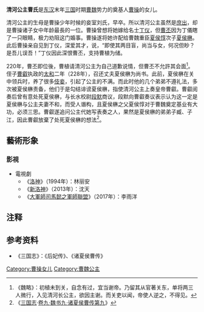 {{東亞女性歷史人物
| 名稱=清河公主
| 身份=[[曹魏|曹魏]]公主
| 畫像=
| 說明=
| 姓=曹
| 名=
| 封爵=[[公主|公主]]
| 位號=
| 封號=清河长公主
| 出生年=
| 逝世年=
| 諡號=
| 夫=[[夏侯楙|夏侯楙]]
| 父親=[[曹操|曹操]]
| 同胞兄弟=[[曹昂|曹昂]]、[[曹铄|曹铄]]
| 母親=[[刘氏|刘氏]]
|}}

'''清河公主曹氏'''{{BD|？||？||C}}是[[东汉|东汉]]末年[[三国|三国]]时期[[曹魏|曹魏]]势力的奠基人[[曹操|曹操]]的女儿。

清河公主的生母是曹操少年时候的妾室刘氏，早卒。所以清河公主虽然是[[嫡庶|庶出]]，却是曹操诸子女中年龄最長的一位。曹操曾想将她嫁给名士[[丁仪|丁仪]]，但[[曹丕|曹丕]]因为丁儀瞎了一只眼睛，极力劝阻这门婚事。曹操遂将她许配给曹魏重臣[[夏侯惇|夏侯惇]]次子[[夏侯楙|夏侯楙]]。此后曹操亲自见到丁仪，深爱其才，说，“即使其两目盲，尚当与女，何况但眇？是吾儿误吾！”丁仪因此深恨曹丕，支持曹植为储。

220年，曹丕即位後，曹植请清河公主为自己道歉说情，但曹丕不允許其会面<ref>《魏略》：初植未到关，自念有过，宜当谢帝。乃留其从官著关东，单将两三人微行，入见清河长公主，欲因主谢。而关吏以闻，帝使人逆之，不得见。</ref>。侄子[[曹叡|曹叡]]执政的[[太和_(曹魏)|太和]]二年（228年），召还丈夫夏侯楙为尚书。此前，夏侯楙在关中领兵时，养了很多[[伎妾|伎妾]]，引起了公主的不满。而此时他的几个弟弟不遵礼法，多次被夏侯楙责备，他们于是勾结诽谤夏侯楙，指使清河公主上奏皇帝曹叡。曹叡阅奏后曾有意处死夏侯楙，与长水校尉[[段默|段默]]商议，段默向曹叡奏议表示认为这一定是夏侯楙与公主夫妻不和，而受人谮构，且夏侯楙之父夏侯惇对于曹魏奠定基业有大功，必须三思。曹叡遂追问公主代她写表奏之人，果然是夏侯楙的弟弟子臧、子江，因此曹叡放棄了处死夏侯楙的想法<ref>《[[三国志|三国志]]·[[s:三國志/卷09|卷九·魏书九·诸夏侯曹传第九]]》</ref>。

==藝術形象==
===影視===
*電視劇
**《[[洛神_(1994年歌仔戲)|洛神]]》（1994年）：林丽安
**《[[新洛神|新洛神]]》（2013年）：沈天
**《[[大军师司马懿|大軍師司馬懿之軍師聯盟]]》（2017年）：李雨洋

==注释==

{{Reflist|25em}}

==参考资料==
* 《三国志》：《后妃传》、《诸夏侯曹传》

[[Category:曹操女儿|Category:曹操女儿]]
[[Category:曹魏公主|Category:曹魏公主]]